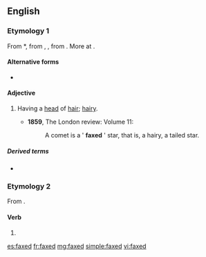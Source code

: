 ==English==

===Etymology 1===
From {{etyl|enm}} *{{term||faxed|lang=enm}}, from {{etyl|ang}} {{term|feaxed|lang=ang}}, {{term|gefeaxed|ġefeaxed|haired, having hair|lang=ang}}, from {{term|feax||hair|lang=ang}}. More at {{l|en|fax}}.

====Alternative forms====
* {{l|en|fixed}}

====Adjective====
{{en-adjective}}

# {{archaic|obsolete}} Having a [[head]] of [[hair]]; [[hairy]].
#*'''1859''', The London review: Volume 11:
#*: A comet is a ' '''faxed''' ' star, that is, a hairy, a tailed star.

=====Derived terms=====
* {{l|en|faxed star}}

===Etymology 2===
From {{term|fax||to send a fax/facsimile|lang=en}}.

====Verb====
{{infl|en|verb form}}

# {{past of|fax}}

[[es:faxed]]
[[fr:faxed]]
[[mg:faxed]]
[[simple:faxed]]
[[vi:faxed]]